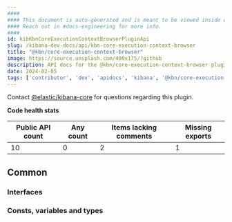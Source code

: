 ```yaml
---
####
#### This document is auto-generated and is meant to be viewed inside our experimental, new docs system.
#### Reach out in #docs-engineering for more info.
####
id: kibKbnCoreExecutionContextBrowserPluginApi
slug: /kibana-dev-docs/api/kbn-core-execution-context-browser
title: "@kbn/core-execution-context-browser"
image: https://source.unsplash.com/400x175/?github
description: API docs for the @kbn/core-execution-context-browser plugin
date: 2024-02-05
tags: ['contributor', 'dev', 'apidocs', 'kibana', '@kbn/core-execution-context-browser']
---
```




Contact [@elastic/kibana-core](https://github.com/orgs/elastic/teams/kibana-core) for questions regarding this plugin.

**Code health stats**

| Public API count  | Any count | Items lacking comments | Missing exports |
|-------------------|-----------|------------------------|-----------------|
| 10 | 0 | 2 | 1 |

## Common

### Interfaces
<DocDefinitionList data={kbnCoreExecutionContextBrowserObj.common.interfaces}/>

### Consts, variables and types
<DocDefinitionList data={kbnCoreExecutionContextBrowserObj.common.misc}/>

